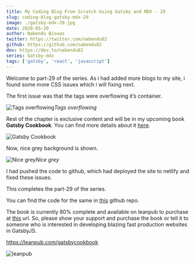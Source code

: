 ```yaml
---
title: My Coding Blog From Scratch Using Gatsby and MDX - 29
slug: coding-blog-gatsby-mdx-29
image: ./gatsby-mdx-29.jpg
date: 2020-05-20
author: Nabendu Biswas
twitter: https://twitter.com/nabendu82
github: https://github.com/nabendu82
dev: https://dev.to/nabendu82
series: Gatsby-mdx
tags: ['gatsby', 'react', 'javascript']
---
```


Welcome to part-29 of the series. As i had added more blogs to my site, i found some more CSS issues which i will fixing next.

The first issue was that the tags were overflowing it’s container.

![Tags overflowing](https://res.cloudinary.com/dxkxvfo2o/image/upload/v1589997313/29-dev/1_z0agjk.png)*Tags overflowing*

Rest of the chapter is exclusive content and will be in my upcoming book **Gatsby Cookbook**. You can find more details about it [here](https://dev.to/nabendu82/my-one-year-of-work-gatsby-cookbook-3651).

<div className={styles.image__small}>

![Gatsby Cookbook](https://res.cloudinary.com/dxkxvfo2o/image/upload/v1589892514/Gatsby_rnjo2t.png)

</div>

Now, nice grey background is shown.

![Nice grey](https://res.cloudinary.com/dxkxvfo2o/image/upload/v1589997312/29-dev/6_xlohn1.png)*Nice grey*

I had pushed the code to github, which had deployed the site to netlify and fixed these issues.

This completes the part-29 of the series.

You can find the code for the same in [this](https://github.com/nabendu82/thewebdev-public) github repo.

The book is currently 80% complete and available on leanpub to purchase at [this](https://leanpub.com/gatsbycookbook) url. So, please show your support and purchase the book or tell it to someone who is interested in developing blazing fast production websites in GatsbyJS.

https://leanpub.com/gatsbycookbook

![leanpub](https://res.cloudinary.com/dxkxvfo2o/image/upload/v1591207471/dev30andUp/leanpub_kfrpls.png)
